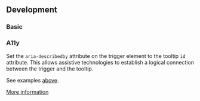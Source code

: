 

## Development

### Basic

<TooltipPlayground height="16rem" />

### A11y

Set the `aria-describedby` attribute on the trigger element to the tooltip `id` attribute. This allows assistive technologies to establish a logical connection between the trigger and the tooltip.

See examples [above](#usage).

[More information](https://www.w3.org/WAI/ARIA/apg/patterns/tooltip/)

<PropsApi />


